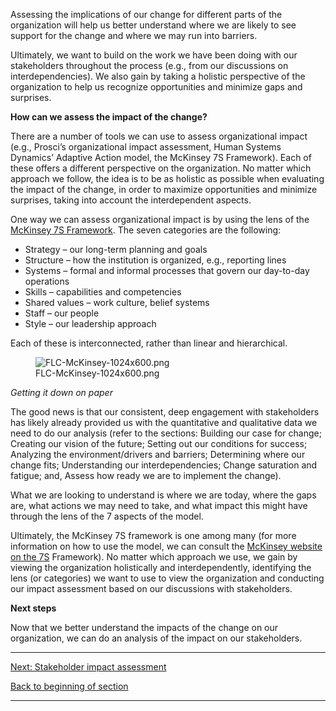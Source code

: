 Assessing the implications of our change for different parts of the organization will help us better understand where we are likely to see support for the change and where we may run into barriers.

Ultimately, we want to build on the work we have been doing with our stakeholders throughout the process (e.g., from our discussions on interdependencies). We also gain by taking a holistic perspective of the organization to help us recognize opportunities and minimize gaps and surprises.

'''How can we assess the impact of the change?'''

There are a number of tools we can use to assess organizational impact (e.g., Prosci’s organizational impact assessment, Human Systems Dynamics’ Adaptive Action model, the McKinsey 7S Framework). Each of these offers a different perspective on the organization. No matter which approach we follow, the idea is to be as holistic as possible when evaluating the impact of the change, in order to maximize opportunities and minimize surprises, taking into account the interdependent aspects.

One way we can assess organizational impact is by using the lens of the [https://www.mckinsey.com/business-functions/strategy-and-corporate-finance/our-insights/enduring-ideas-the-7-s-framework McKinsey 7S Framework]. The seven categories are the following:

* Strategy – our long-term planning and goals
* Structure – how the institution is organized, e.g., reporting lines
* Systems – formal and informal processes that govern our day-to-day operations
* Skills – capabilities and competencies
* Shared values – work culture, belief systems
* Staff – our people
* Style – our leadership approach

Each of these is interconnected, rather than linear and hierarchical.

[[File:FLC-McKinsey-1024x600.png]]

''Getting it down on paper''

The good news is that our consistent, deep engagement with stakeholders has likely already provided us with the quantitative and qualitative data we need to do our analysis (refer to the sections: Building our case for change; Creating our vision of the future; Setting out our conditions for success; Analyzing the environment/drivers and barriers; Determining where our change fits; Understanding our interdependencies; Change saturation and fatigue; and, Assess how ready we are to implement the change).

What we are looking to understand is where we are today, where the gaps are, what actions we may need to take, and what impact this might have through the lens of the 7 aspects of the model.

Ultimately, the McKinsey 7S framework is one among many (for more information on how to use the model, we can consult the [https://www.mckinsey.com/business-functions/strategy-and-corporate-finance/our-insights/enduring-ideas-the-7-s-framework McKinsey website on the 7S] Framework). No matter which approach we use, we gain by viewing the organization holistically and interdependently, identifying the lens (or categories) we want to use to view the organization and conducting our impact assessment based on our discussions with stakeholders.

'''Next steps'''

Now that we better understand the impacts of the change on our organization, we can do an analysis of the impact on our stakeholders.


-----

[https://articles.alpha.canada.ca/framework-for-leading-change/stakeholder-impact-assessment/ Next: Stakeholder impact assessment]

[https://articles.alpha.canada.ca/framework-for-leading-change/capacity-readiness-and-impact/ Back to beginning of section]


-----
